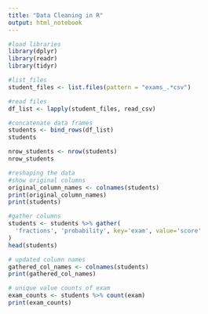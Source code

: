 ```yaml
---
title: "Data Cleaning in R"
output: html_notebook
---
```


```r
#load libraries
library(dplyr)
library(readr)
library(tidyr)
```

```r
#list_files
student_files <- list.files(pattern = "exams_.*csv")
```

```r
#read files
df_list <- lapply(student_files, read_csv)
```

```r
#concatenate data frames
students <- bind_rows(df_list)
students
```

```r
nrow_students <- nrow(students)
nrow_students
```

```r
#reshaping the data
#show original columns
original_column_names <- colnames(students)
print(original_column_names)
print(students)
```
```r
#gather columns
students <- students %>% gather(
  'fractions', 'probability', key='exam', value='score'
)
head(students)
```
```r
# updated column names
gathered_col_names <- colnames(students)
print(gathered_col_names)

```

```r
# unique value counts of exam
exam_counts <- students %>% count(exam)
print(exam_counts)


```

